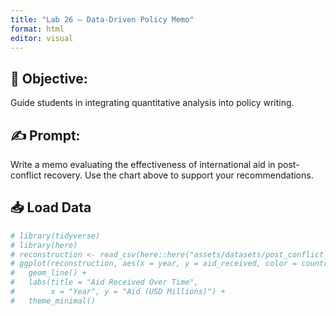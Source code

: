 ```yaml
---
title: "Lab 26 – Data-Driven Policy Memo"
format: html
editor: visual
---
```


## 🧭 Objective:  
Guide students in integrating quantitative analysis into policy writing.

## ✍️ Prompt:  
Write a memo evaluating the effectiveness of international aid in post-conflict recovery. Use the chart above to support your recommendations.

## 📥 Load Data
```r
# library(tidyverse)
# library(here)
# reconstruction <- read_csv(here::here("assets/datasets/post_conflict_reconstruction.csv"))
# ggplot(reconstruction, aes(x = year, y = aid_received, color = country)) +
#   geom_line() +
#   labs(title = "Aid Received Over Time",
#        x = "Year", y = "Aid (USD Millions)") +
#   theme_minimal()
```


